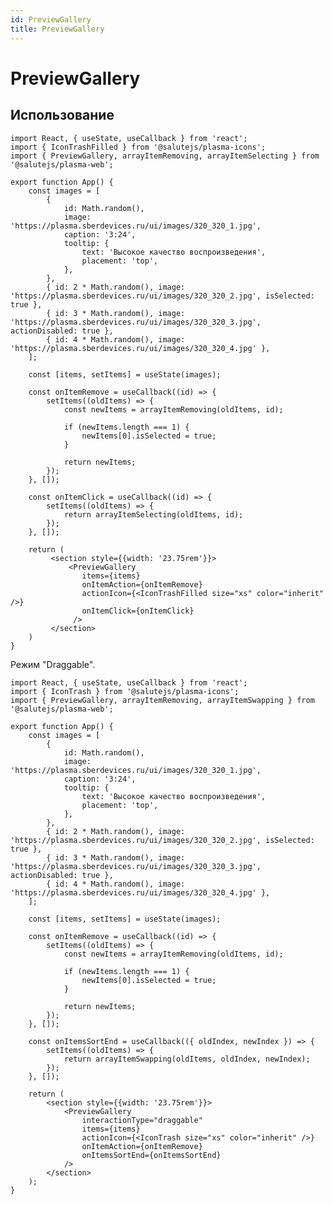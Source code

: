 ```yaml
---
id: PreviewGallery
title: PreviewGallery
---
```



# PreviewGallery

<Description name="PreviewGallery" />
<PropsTable name="PreviewGallery" />
<StorybookLink name="PreviewGallery" />

## Использование

```tsx live
import React, { useState, useCallback } from 'react';
import { IconTrashFilled } from '@salutejs/plasma-icons';
import { PreviewGallery, arrayItemRemoving, arrayItemSelecting } from '@salutejs/plasma-web';

export function App() {
    const images = [
        {
            id: Math.random(),
            image: 'https://plasma.sberdevices.ru/ui/images/320_320_1.jpg',
            caption: '3:24',
            tooltip: {
                text: 'Высокое качество воспроизведения',
                placement: 'top',
            },
        },
        { id: 2 * Math.random(), image: 'https://plasma.sberdevices.ru/ui/images/320_320_2.jpg', isSelected: true },
        { id: 3 * Math.random(), image: 'https://plasma.sberdevices.ru/ui/images/320_320_3.jpg', actionDisabled: true },
        { id: 4 * Math.random(), image: 'https://plasma.sberdevices.ru/ui/images/320_320_4.jpg' },
    ];

    const [items, setItems] = useState(images);

    const onItemRemove = useCallback((id) => {
        setItems((oldItems) => {
            const newItems = arrayItemRemoving(oldItems, id);

            if (newItems.length === 1) {
                newItems[0].isSelected = true;
            }

            return newItems;
        });
    }, []);

    const onItemClick = useCallback((id) => {
        setItems((oldItems) => {
            return arrayItemSelecting(oldItems, id);
        });
    }, []);

    return (
         <section style={{width: '23.75rem'}}>
             <PreviewGallery
                items={items}
                onItemAction={onItemRemove}
                actionIcon={<IconTrashFilled size="xs" color="inherit" />}
                onItemClick={onItemClick}
              />
         </section>
    )
}
```

Режим "Draggable".

```tsx live
import React, { useState, useCallback } from 'react';
import { IconTrash } from '@salutejs/plasma-icons';
import { PreviewGallery, arrayItemRemoving, arrayItemSwapping } from '@salutejs/plasma-web';

export function App() {
    const images = [
        {
            id: Math.random(),
            image: 'https://plasma.sberdevices.ru/ui/images/320_320_1.jpg',
            caption: '3:24',
            tooltip: {
                text: 'Высокое качество воспроизведения',
                placement: 'top',
            },
        },
        { id: 2 * Math.random(), image: 'https://plasma.sberdevices.ru/ui/images/320_320_2.jpg', isSelected: true },
        { id: 3 * Math.random(), image: 'https://plasma.sberdevices.ru/ui/images/320_320_3.jpg', actionDisabled: true },
        { id: 4 * Math.random(), image: 'https://plasma.sberdevices.ru/ui/images/320_320_4.jpg' },
    ];

    const [items, setItems] = useState(images);

    const onItemRemove = useCallback((id) => {
        setItems((oldItems) => {
            const newItems = arrayItemRemoving(oldItems, id);

            if (newItems.length === 1) {
                newItems[0].isSelected = true;
            }

            return newItems;
        });
    }, []);

    const onItemsSortEnd = useCallback(({ oldIndex, newIndex }) => {
        setItems((oldItems) => {
            return arrayItemSwapping(oldItems, oldIndex, newIndex);
        });
    }, []);

    return (
        <section style={{width: '23.75rem'}}>
            <PreviewGallery
                interactionType="draggable"
                items={items}
                actionIcon={<IconTrash size="xs" color="inherit" />}
                onItemAction={onItemRemove}
                onItemsSortEnd={onItemsSortEnd}
            />
        </section>
    );
}
```